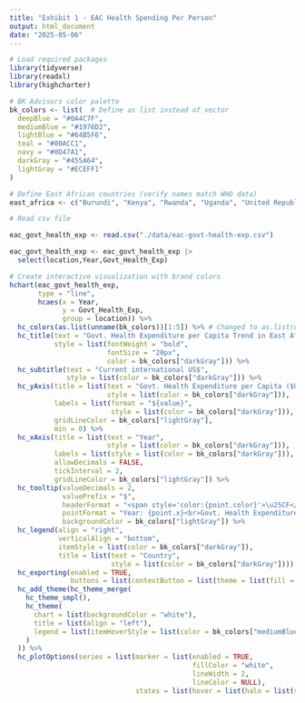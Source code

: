 ```yaml
---
title: "Exhibit 1 - EAC Health Spending Per Person"
output: html_document
date: "2025-05-06"
---
```


```r

# Load required packages
library(tidyverse)
library(readxl)
library(highcharter)

# BK Advisors color palette
bk_colors <- list(  # Define as list instead of vector
  deepBlue = "#0A4C7F",
  mediumBlue = "#1976D2",
  lightBlue = "#64B5F6",
  teal = "#00ACC1",
  navy = "#0D47A1",
  darkGray = "#455A64",
  lightGray = "#ECEFF1"
)

# Define East African countries (verify names match WHO data)
east_africa <- c("Burundi", "Kenya", "Rwanda", "Uganda", "United Republic of Tanzania","South Sudan","Democratic Republic of the Congo")

# Read csv file

eac_govt_health_exp <- read.csv("./data/eac-govt-health-exp.csv")

eac_govt_health_exp <- eac_govt_health_exp |> 
  select(location,Year,Govt_Health_Exp)

# Create interactive visualization with brand colors
hchart(eac_govt_health_exp, 
       type = "line",
       hcaes(x = Year, 
             y = Govt_Health_Exp, 
             group = location)) %>%
  hc_colors(as.list(unname(bk_colors))[1:5]) %>% # Changed to as.list(unname())
  hc_title(text = "Govt. Health Expenditure per Capita Trend in East Africa (2012-2022)",
           style = list(fontWeight = "bold", 
                        fontSize = "20px",
                        color = bk_colors["darkGray"])) %>%
  hc_subtitle(text = "Current international US$",
              style = list(color = bk_colors["darkGray"])) %>%
  hc_yAxis(title = list(text = "Govt. Health Expenditure per Capita ($US)",
                        style = list(color = bk_colors["darkGray"])),
           labels = list(format = "${value}",
                         style = list(color = bk_colors["darkGray"])),
           gridLineColor = bk_colors["lightGray"],
           min = 0) %>%
  hc_xAxis(title = list(text = "Year",
                        style = list(color = bk_colors["darkGray"])),
           labels = list(style = list(color = bk_colors["darkGray"])),
           allowDecimals = FALSE,
           tickInterval = 2,
           gridLineColor = bk_colors["lightGray"]) %>%
  hc_tooltip(valueDecimals = 2,
             valuePrefix = "$",
             headerFormat = "<span style='color:{point.color}'>\u25CF</span> <b>{series.name}</b><br>",
             pointFormat = "Year: {point.x}<br>Govt. Health Expenditure: {point.y}",
             backgroundColor = bk_colors["lightGray"]) %>%
  hc_legend(align = "right",
            verticalAlign = "bottom",
            itemStyle = list(color = bk_colors["darkGray"]),
            title = list(text = "Country",
                         style = list(color = bk_colors["darkGray"]))) %>%
  hc_exporting(enabled = TRUE,
               buttons = list(contextButton = list(theme = list(fill = bk_colors["lightGray"])))) %>%
  hc_add_theme(hc_theme_merge(
    hc_theme_smpl(),
    hc_theme(
      chart = list(backgroundColor = "white"),
      title = list(align = "left"),
      legend = list(itemHoverStyle = list(color = bk_colors["mediumBlue"]))
    )
  )) %>%
  hc_plotOptions(series = list(marker = list(enabled = TRUE,
                                             fillColor = "white",
                                             lineWidth = 2,
                                             lineColor = NULL),
                               states = list(hover = list(halo = list(size = 10)))))



```

